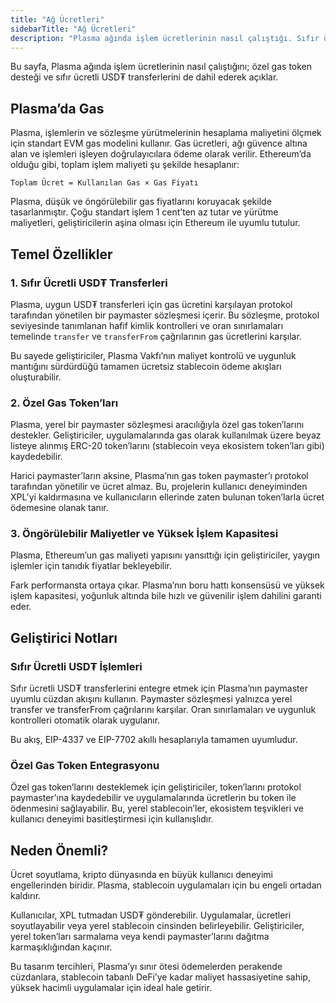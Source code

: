 ```yaml
---
title: "Ağ Ücretleri"
sidebarTitle: "Ağ Ücretleri"
description: "Plasma ağında işlem ücretlerinin nasıl çalıştığı. Sıfır ücretli USD₮ transferleri, özel gas token desteği ve öngörülebilir maliyetler hakkında detaylı bilgiler."
---
```



Bu sayfa, Plasma ağında işlem ücretlerinin nasıl çalıştığını; özel gas token desteği ve sıfır ücretli USD₮ transferlerini de dahil ederek açıklar.

## Plasma’da Gas

Plasma, işlemlerin ve sözleşme yürütmelerinin hesaplama maliyetini ölçmek için standart EVM gas modelini kullanır. Gas ücretleri, ağı güvence altına alan ve işlemleri işleyen doğrulayıcılara ödeme olarak verilir. Ethereum’da olduğu gibi, toplam işlem maliyeti şu şekilde hesaplanır:

`Toplam Ücret = Kullanılan Gas × Gas Fiyatı`

Plasma, düşük ve öngörülebilir gas fiyatlarını koruyacak şekilde tasarlanmıştır. Çoğu standart işlem 1 cent’ten az tutar ve yürütme maliyetleri, geliştiricilerin aşina olması için Ethereum ile uyumlu tutulur.

## Temel Özellikler

### 1. Sıfır Ücretli USD₮ Transferleri

Plasma, uygun USD₮ transferleri için gas ücretini karşılayan protokol tarafından yönetilen bir paymaster sözleşmesi içerir. Bu sözleşme, protokol seviyesinde tanımlanan hafif kimlik kontrolleri ve oran sınırlamaları temelinde `transfer` ve `transferFrom` çağrılarının gas ücretlerini karşılar.

Bu sayede geliştiriciler, Plasma Vakfı’nın maliyet kontrolü ve uygunluk mantığını sürdürdüğü tamamen ücretsiz stablecoin ödeme akışları oluşturabilir.

### 2. Özel Gas Token’ları

Plasma, yerel bir paymaster sözleşmesi aracılığıyla özel gas token’larını destekler. Geliştiriciler, uygulamalarında gas olarak kullanılmak üzere beyaz listeye alınmış ERC-20 token’larını (stablecoin veya ekosistem token’ları gibi) kaydedebilir.

Harici paymaster’ların aksine, Plasma’nın gas token paymaster’ı protokol tarafından yönetilir ve ücret almaz. Bu, projelerin kullanıcı deneyiminden XPL’yi kaldırmasına ve kullanıcıların ellerinde zaten bulunan token’larla ücret ödemesine olanak tanır.

### 3. Öngörülebilir Maliyetler ve Yüksek İşlem Kapasitesi

Plasma, Ethereum’un gas maliyeti yapısını yansıttığı için geliştiriciler, yaygın işlemler için tanıdık fiyatlar bekleyebilir.

Fark performansta ortaya çıkar. Plasma’nın boru hattı konsensüsü ve yüksek işlem kapasitesi, yoğunluk altında bile hızlı ve güvenilir işlem dahilini garanti eder.

## Geliştirici Notları

### Sıfır Ücretli USD₮ İşlemleri

Sıfır ücretli USD₮ transferlerini entegre etmek için Plasma’nın paymaster uyumlu cüzdan akışını kullanın. Paymaster sözleşmesi yalnızca yerel transfer ve transferFrom çağrılarını karşılar. Oran sınırlamaları ve uygunluk kontrolleri otomatik olarak uygulanır.

Bu akış, EIP-4337 ve EIP-7702 akıllı hesaplarıyla tamamen uyumludur.

### Özel Gas Token Entegrasyonu

Özel gas token’larını desteklemek için geliştiriciler, token’larını protokol paymaster’ına kaydedebilir ve uygulamalarında ücretlerin bu token ile ödenmesini sağlayabilir. Bu, yerel stablecoin’ler, ekosistem teşvikleri ve kullanıcı deneyimi basitleştirmesi için kullanışlıdır.

## Neden Önemli?

Ücret soyutlama, kripto dünyasında en büyük kullanıcı deneyimi engellerinden biridir. Plasma, stablecoin uygulamaları için bu engeli ortadan kaldırır.

Kullanıcılar, XPL tutmadan USD₮ gönderebilir. Uygulamalar, ücretleri soyutlayabilir veya yerel stablecoin cinsinden belirleyebilir. Geliştiriciler, yerel token’ları sarmalama veya kendi paymaster’larını dağıtma karmaşıklığından kaçınır.

Bu tasarım tercihleri, Plasma’yı sınır ötesi ödemelerden perakende cüzdanlara, stablecoin tabanlı DeFi’ye kadar maliyet hassasiyetine sahip, yüksek hacimli uygulamalar için ideal hale getirir.
